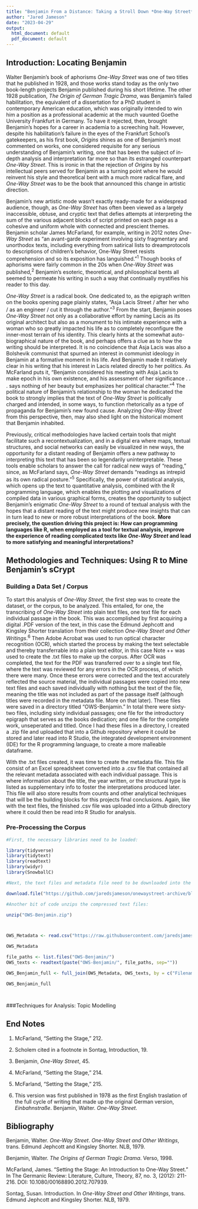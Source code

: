 ```yaml
---
title: "Benjamin From a Distance: Taking a Stroll Down *One-Way Street*"
author: "Jared Jameson"
date: "2023-04-29"
output:
  html_document: default
  pdf_document: default
---
```


## Introduction: Locating Benjamin

Walter Benjamin's book of aphorisms *One-Way Street* was one of two titles that he published in 1928, and those works stand today as the only two book-length projects Benjamin published during his short lifetime. The other 1928 publication, *The Origin of German Tragic Drama*, was Benjamin's failed habilitation, the equivalent of a dissertation for a PhD student in contemporary American education, which was originally intended to win him a position as a professional academic at the much vaunted Goethe University Frankfurt in Germany. To have it rejected, then, brought Benjamin's hopes for a career in academia to a screeching halt. However, despite his habilitation's failure in the eyes of the Frankfurt School's gatekeepers, as his first book, *Origins* shines as one of Benjamin's most commented on works, one considered requisite for any serious understanding of Benjamin's writing, one that has been the subject of in-depth analysis and interpretation far more so than its estranged counterpart *One-Way Street*. This is ironic in that the rejection of *Origins* by his intellectual peers served for Benjamin as a turning point where he would reinvent his style and theoretical bent with a much more radical flare, and *One-Way Street* was to be the book that announced this change in artistic direction. 

Benjamin's new artistic mode wasn't exactly ready-made for a widespread audience, though, as *One-Way Street* has often been viewed as a largely inaccessible, obtuse, and cryptic text that defies attempts at interpreting the sum of the various adjacent blocks of script printed on each page as a cohesive and uniform whole with connected and prescient themes. Benjamin scholar James McFarland, for example, writing in 2012 notes *One-Way Street* as "an avant-garde experiment involving sixty fragmentary and unorthodox texts, including everything from satirical lists to dreamprotocols to descriptions of children’s behavior, One-Way Street resists comprehension and so its exposition has languished."^1^ Though books of aphorisms were fairly common in the 20s when *One-Way Street* was published,^2^ Benjamin's esoteric, theoretical, and philosophical bents all seemed to permeate his writing in such a way that continually mystifies his reader to this day. 

*One-Way Street* is a radical book. One dedicated to, as the epigraph written on the books opening page plainly states, "Asja Lacis Street / after her who / as an engineer / cut it through the author."^3^ From the start, Benjamin poses *One-Way Street* not only as a collaborative effort by naming Lacis as its original architect but also as a monument to his intimate experience with a woman who so greatly impacted his life as to completely reconfigure the inner-most terrain of his identity. This clearly hints at the somewhat auto-biographical nature of the book, and perhaps offers a clue as to how the writing should be interpreted. It is no coincidence that Asja Lacis was also a Bolshevik communist that spurned an interest in communist ideology in Benjamin at a formative moment in his life. And Benjamin made it relatively clear in his writing that his interest in Lacis related directly to her politics. As McFarland puts it, "Benjamin considered his meeting with Asja Lacis to make epoch in his own existence, and his assessment of her significance . . . says nothing of her beauty but emphasizes her political character."^4^ The political nature of Benjamin's relationship to the woman he dedicated the book to strongly implies that the text of *One-Way Street* is politically charged and intended, in some ways, to function rhetorically as a type of propaganda for Benjamin's new found cause. Analyzing *One-Way Street* from this perspective, then, may also shed light on the historical moment that Benjamin inhabited. 

Previously, critical methodologies have lacked certain tools that might facilitate such a recontextualization, and in a digital era where maps, textual structures, and social networks can easily be visualized in new ways, the opportunity for a distant reading of Benjamin offers a new pathway to interpreting this text that has been so legendarily uninterpretable. These tools enable scholars to answer the call for radical new ways of "reading," since, as McFarland says, *One-Way Street* demands "readings  as  intrepid  as  its own  radical  posture."^5^ Specifically, the power of statistical analysis, which opens up the text to quantitative analysis, combined with the R programming language, which enables the plotting and visualizations of compiled data in various graphical forms, creates the opportunity to subject Benjamin's enigmatic *One-Way Street* to a round of textual analysis with the hopes that a distant reading of the text might produce new insights that can in turn lead to new or more robust interpretations of the book. **More precisely, the question driving this project is: How can programming languages like R, when employed as a tool for textual analysis, improve the experience of reading complicated texts like *One-Way Street* and lead to more satisfying and meaningful interpretations?** 

## Methodologies and Techniques: Using R to Mine Benjamin's sCrypt


### Building a Data Set / Corpus

To start this analysis of *One-Way Street*, the first step was to create the dataset, or the corpus, to be analyzed. This entailed, for one, the transcribing of *One-Way Street* into plain text files, one text file for each individual passage in the book. This was accomplished by first acquiring a digital .PDF version of the text, in this case the Edmund Jephcott and Kingsley Shorter translation from their collection *One-Way Street and Other Writings*.^6^ Then Adobe Acrobat was used to run optical character recognition (OCR), which started the process by making the text selectable and thereby transferrable into a plain text editor, in this case Note ++ was used to create the .txt files to make up the corpus. After OCR was completed, the text for the PDF was transferred over to a single text file, where the text was reviewed for any errors in the OCR process, of which there were many. Once these errors were corrected and the text accurately reflected the source material, the individual passages were copied into new text files and each saved individually with nothing but the text of the file, meaning the title was not included as part of the passage itself (although titles were recorded in the metadata file. More on that later). These files were saved in a directory titled "OWS-Benjamin." In total there were sixty-two files, including sixty individual passages; one file for the introductory epigraph that serves as the books dedication; and one file for the complete work, unseperated and titled. Once I had these files in a directory, I created a .zip file and uploaded that into a Github repository where it could be stored and later read into R Studio, the integrated development environment (IDE) for the R programming language, to create a more malleable dataframe. 


With the .txt files created, it was time to create the metadata file. This file consist of an Excel spreadsheet converted into a .csv file that contained all the relevant metadata associated with each individual passage. This is where information about the title, the year written, or the structural type is listed as supplementary info to foster the interpretations produced later. This file will also store results from counts and other analytical techniques that will be the building blocks for this projects final conclusions. Again, like with the text files, the finished .csv file was uploaded into a Github directory where it could then be read into R Studio for analysis.

### Pre-Processing the Corpus

```r
#First, the necessary libraries need to be loaded: 

library(tidyverse)
library(tidytext)
library(readtext)
library(widyr)
library(SnowballC)

#Next, the text files and metadata file need to be downloaded into the directory. The code used to do so is commented out below as it only needed to be run once:

download.file("https://github.com/jaredsjameson/onewaystreet-archive/blob/4431b1538441327e1660bd7c700ddba366beefb9/OWS-Benjamin.zip?raw=true", "OWS-Benjamin.zip")

#Another bit of code unzips the compressed text files:

unzip("OWS-Benjamin.zip")



OWS_Metadata <- read.csv("https://raw.githubusercontent.com/jaredsjameson/onewaystreet-archive/main/BenjaminW-OWS-metadata-Apr292023.csv")

OWS_Metadata

file_paths <- list.files("OWS-Benjamin/")
OWS_texts <- readtext(paste("OWS-Benjamin/", file_paths, sep=""))

OWS_Benjamin_full <- full_join(OWS_Metadata, OWS_texts, by = c("Filename" = "doc_id"))

OWS_Benjamin_full




```



###Techniques for Analysis: Topic Modelling





## End Notes

1. McFarland, “Setting the Stage," 212.

2. Scholem cited in a footnote in Sontag, Introduction, 19. 

3. Benjamin, *One-Way Street*, 45.

4. McFarland, "Setting the Stage," 214.

5. McFarland, "Setting the Stage," 215.

6. This version was first published in 1978 as the first English traslation of the full cycle of writing that made up the original German version, *Einbahnstraße*. Benjamin, Walter. *One-Way Street*.





## Bibliography

Benjamin, Walter. *One-Way Street*. *One-Way Street and Other Writings*, trans. Edmund Jephcott and Kingsley Shorter. NLB, 1979.

Benjamin, Walter. *The Origins of German Tragic Drama*. Verso, 1998.

McFarland, James. “Setting the Stage: An Introduction to One-Way Street.” In The Germanic Review: Literature, Culture, Theory, 87, no. 3, (2012): 211-216. DOI: 10.1080/00168890.2012.707939.

Sontag, Susan. Introduction. In *One-Way Street and Other Writings*, trans. Edmund Jephcott and Kingsley Shorter. NLB, 1979.